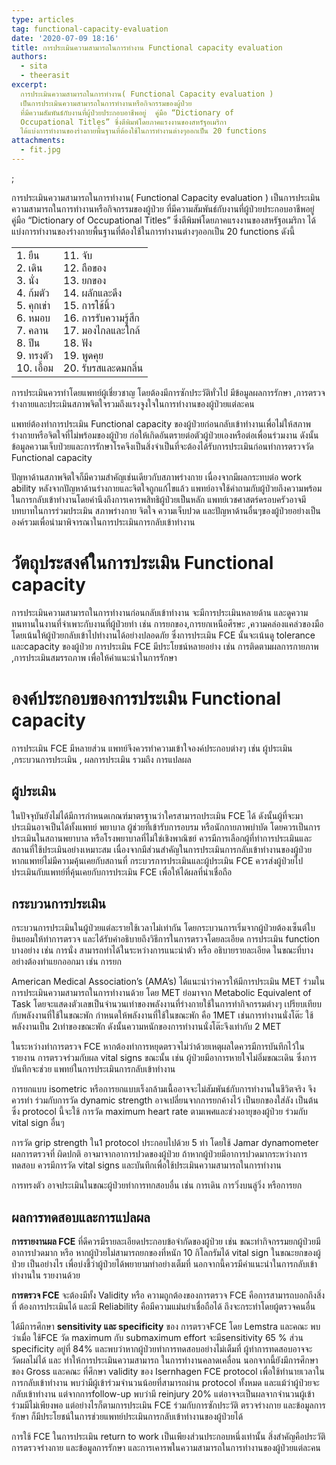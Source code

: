 ```yaml
---
type: articles
tag: functional-capacity-evaluation
date: '2020-07-09 18:16'
title: การประเมินความสามารถในการทำงาน Functional capacity evaluation
authors:
  - sita
  - theerasit
excerpt: 
  การประเมินความสามารถในการทำงาน( Functional Capacity evaluation )
  เป็นการประเมินความสามารถในการทำงานหรือกิจกรรมของผู้ป่วย
  ที่มีความสัมพันธ์กับงานที่ผู้ป่วยประกอบอาชีพอยู่  คู่มือ “Dictionary of
  Occupational Titles” ซึ่งตีพิมพ์โดยภาคแรงงานของสหรัฐอเมริกา
  ได้แบ่งการทำงานของร่างกายพื้นฐานที่ต้องใช้ในการทำงานต่างๆออกเป็น 20 functions
attachments:
  - fit.jpg
---
```

;

การประเมินความสามารถในการทำงาน( Functional Capacity evaluation ) เป็นการประเมินความสามารถในการทำงานหรือกิจกรรมของผู้ป่วย ที่มีความสัมพันธ์กับงานที่ผู้ป่วยประกอบอาชีพอยู่ คู่มือ “Dictionary of Occupational Titles” ซึ่งตีพิมพ์โดยภาคแรงงานของสหรัฐอเมริกา ได้แบ่งการทำงานของร่างกายพื้นฐานที่ต้องใช้ในการทำงานต่างๆออกเป็น 20 functions ดังนี้

<table>
  <tr>
    <td>
      1. ยืน<br/> 2. เดิน<br/>  3. นั่ง<br/>  4. ก้มตัว<br/>  5. คุกเข่า<br/>  6. หมอบ<br/>  7. คลาน<br/>  8. ปีน<br/>  9.
      ทรงตัว<br/>  10. เอื้อม
    </td>
    <td>
      11. จับ<br/>  12. ถือของ<br/>  13. ยกของ<br/>  14. ผลักและดึง<br/>  15. การใช้นิ้ว<br/>  16.
      การรับความรู้สึก<br/>  17. มองไกลและใกล้<br/>  18. ฟัง<br/> 19. พูดคุย<br/>  20. รับรสและดมกลิ่น
    </td>
  </tr>
</table>

การประเมินควรทำโดยแพทย์ผู้เชี่ยวชาญ โดยต้องมีการซักประวัติทั่วไป มีข้อมูลผลการรักษา ,การตรวจร่างกายและประเมินสภาพจิตใจรวมถึงแรงจูงใจในการทำงานของผู้ป่วยแต่ละคน

แพทย์ต้องทำการประเมิน Functional capacity ของผู้ป่วยก่อนกลับเข้าทำงานเพื่อไม่ให้สภาพร่างกายหรือจิตใจที่ไม่พร้อมของผู้ป่วย ก่อให้เกิดอันตรายต่อตัวผู้ป่วยเองหรือต่อเพื่อนร่วมงาน ดังนั้นข้อมูลความเจ็บป่วยและการรักษาโรคจึงเป็นสิ่งจำเป็นที่จะต้องได้รับการประเมินก่อนทำการตรวจวัด Functional capacity

ปัญหาด้านสภาพจิตใจก็มีความสำคัญเช่นเดียวกับสภาพร่างกาย เนื่องจากมีผลกระทบต่อ work ability หลังจากปัญหาด้านร่างกายและจิตใจถูกแก้ไขแล้ว แพทย์อาจใช้คำถามกับผู้ป่วยถึงความพร้อมในการกลับเข้าทำงานโดยคำนึงถึงการเคารพสิทธิผู้ป่วยเป็นหลัก แพทย์เวชศาสตร์ครอบครัวอาจมีบทบาทในการร่วมประเมิน สภาพร่างกาย จิตใจ ความเจ็บปวด และปัญหาด้านอื่นๆของผู้ป่วยอย่างเป็นองค์รวมเพื่อนำมาพิจารณาในการประเมินการกลับเข้าทำงาน

# วัตถุประสงค์ในการประเมิน Functional capacity

การประเมินความสามารถในการทำงานก่อนกลับเข้าทำงาน จะมีการประเมินหลายด้าน และดูความทนทานในงานที่จำเพาะกับงานที่ผู้ป่วยทำ เช่น การยกของ,การยกเหนือศีรษะ ,ความคล่องแคล่วของมือ โดยเน้นให้ผู้ป่วยกลับเข้าไปทำงานได้อย่างปลอดภัย ซึ่งการประเมิน FCE นั้นจะเน้นดู tolerance และcapacity ของผู้ป่วย การประเมิน FCE มีประโยชน์หลายอย่าง เช่น การติดตามผลการกายภาพ ,การประเมินสมรรถภาพ เพื่อให้คำแนะนำในการรักษา

# องค์ประกอบของการประเมิน Functional capacity

การประเมิน FCE มีหลายส่วน แพทย์จึงควรทำความเข้าใจองค์ประกอบต่างๆ เช่น ผู้ประเมิน ,กระบวนการประเมิน , ผลการประเมิน รวมถึง การแปลผล

## ผู้ประเมิน

ในปัจจุบันยังไม่ได้มีการกำหนดเกณฑ์มาตรฐานว่าใครสามารถประเมิน FCE ได้ ดังนั้นผู้ที่จะมาประเมินอาจเป็นได้ทั้งแพทย์ พยาบาล ผู้ช่วยที่เข้ารับการอบรม หรือนักกายภาพบำบัด โดยควรเป็นการประเมินในสถานพยาบาล หรือโรงพยาบาลที่ไม่ใช่เชิงพาณิชย์ ควรมีการเลือกผู้ที่ทำการประเมินและสถานที่ใช้ประเมินอย่างเหมาะสม เนื่องจากมีส่วนสำคัญในการประเมินการกลับเข้าทำงานของผู้ป่วย หากแพทย์ไม่มีความคุ้นเคยกับสถานที่ กระบวรการประเมินและผู้ประเมิน FCE ควรส่งผู้ป่วยไปประเมินกับแพทย์ที่คุ้นเคยกับการประเมิน FCE เพื่อให้ได้ผลที่น่าเชื่อถือ

## กระบวนการประเมิน

กระบวนการประเมินในผู้ป่วยแต่ละรายใช้เวลาไม่เท่ากัน โดยกระบวนการเริ่มจากผู้ป่วยต้องเซ็นต์ใบยินยอมให้ทำการตรวจ และได้รับคำอธิบายถึงวิธีการในการตรวจโดยละเอียด การประเมิน function บางอย่าง เช่น การนั่ง สามารถทำได้ในระหว่างการแนะนำตัว หรือ อธิบายรายละเอียด ในขณะที่บางอย่างต้องทำแยกออกมา เช่น การยก

American Medical Association’s (AMA’s) ได้แนะนำว่าควรให้มีการประเมิน MET ร่วมในการประเมินความสามารถในการทำงานด้วย โดย MET ย่อมาจาก Metabolic Equivalent of Task โดยจะแสดงตัวเลขเป็นจำนวนเท่าของพลังงานที่ร่างกายใช้ในการทำกิจกรรมต่างๆ เปรียบเทียบกับพลังงานที่ใช้ในขณะพัก กำหนดให้พลังงานที่ใช้ในขณะพัก คือ 1MET เช่นการทำงานนั่งโต๊ะ ใช้พลังงานเป็น 2เท่าของขณะพัก ดังนั้นความหนักของการทำงานนั่งโต๊ะจึงเท่ากับ 2 MET

ในระหว่างทำการตรวจ FCE หากต้องทำการหยุดตรวจไม่ว่าด้วยเหตุผลใดควรมีการบันทึกไว้ในรายงาน การตรวจร่วมกับผล vital signs ขณะนั้น เช่น ผู้ป่วยมีอาการหายใจไม่อิ่มขณะเดิน ซึ่งการบันทึกจะช่วย แพทย์ในการประเมินการกลับเข้าทำงาน

การยกแบบ isometric หรือการยกแบบเร็งกล้ามเนื้ออาจจะไม่สัมพันธ์กับการทำงานในชีวิตจริง จึงควรทำ ร่วมกับการวัด dynamic strength อาจเปลี่ยนจากการยกค้างไว้ เป็นยกของใส่ลัง เป็นต้น ซึ่ง protocol นี้จะใช้ การวัด maximum heart rate ตามเพศและช่วงอายุของผู้ป่วย ร่วมกับ vital sign อื่นๆ

การวัด grip strength ใน1 protocol ประกอบไปด้วย 5 ท่า โดยใช้ Jamar dynamometer ผลการตรวจที่ ผิดปกติ อาจมาจากอาการปวดของผู้ป่วย ถ้าหากผู้ป่วยมีอาการปวดมากระหว่างการทดสอบ ควรมีการวัด vital signs และบันทึกเพื่อใช้ประเมินความสามารถในการทำงาน

การทรงตัว อาจประเมินในขณะผู้ป่วยทำการทกสอบอื่น เช่น การเดิน การวิ่งบนลู่วิ่ง หรือการยก

## ผลการทดสอบและการแปลผล

**การรายงานผล FCE** ที่ดีควรมีรายละเอียดประกอบข้อจำกัดของผู้ป่วย เช่น ขณะทำกิจกรรมยกผู้ป่วยมี อาการปวดมาก หรือ หากผู้ป่วยไม่สามารถยกของที่หนัก 10 กิโลกรัมได้ vital sign ในขณะยกของผู้ป่วย เป็นอย่างไร เพื่อบ่งชี้ว่าผู้ป่วยได้พยายามทำอย่างเต็มที่ นอกจากนี้ควรมีคำแนะนำในการกลับเข้าทำงานใน รายงานด้วย

**การตรวจ FCE** จะต้องมีทั้ง Validity หรือ ความถูกต้องของการตรวจ FCE คือการสามารถบอกถึงสิ่งที่ ต้องการประเมินได้ และมี Reliability คือมีความแม่นยำเชื่อถือได้ ถึงจะกระทำโดยผู้ตรวจคนอื่น

ได้มีการศึกษา **sensitivity และ specificity** ของ การตรวจFCE โดย Lemstra และคณะ พบว่าเมื่อ ใช้FCE วัด maximum กับ submaximum effort จะมีsensitivity 65 % ส่วน specificity อยู่ที่ 84% และพบว่าหากผู้ป่วยทำการทดสอบอย่างไม่เต็มที่ ผู้ทำการทดสอบอาจจะวัดผลไม่ได้ และ ทำให้การประเมินความสามารถ ในการทำงานคลาดเคลื่อน นอกจากนี้ยังมีการศึกษาของ Gross และคณะ ที่ศึกษา validity ของ Isernhagen FCE protocol เพื่อใช้ทำนายเวลาในการกลับเข้าทำงาน พบว่ามีผู้เข้าร่วมจำนวนน้อยที่สามารถผ่าน protocol ทั้งหมด และแม้ว่าผู้ป่วยจะกลับเข้าทำงาน แต่จากการfollow-up พบว่ามี reinjury 20% แต่อาจจะเป็นผลจากจำนวนผู้เข้าร่วมมีไม่เพียงพอ แต่อย่างไรก็ตามการประเมิน FCE ร่วมกับการซักประวัติ ตรวจร่างกาย และข้อมูลการรักษา ก็มีประโยชน์ในการช่วยแพทย์ประเมินการกลับเข้าทำงานของผู้ป่วยได้

การใช้ FCE ในการประเมิน return to work เป็นเพียงส่วนประกอบหนึ่งเท่านั้น สิ่งสำคัญคือประวัติ การตรวจร่างกาย และข้อมูลการรักษา และการเคารพในความสามารถในการทำงานของผู้ป่วยแต่ละคน
